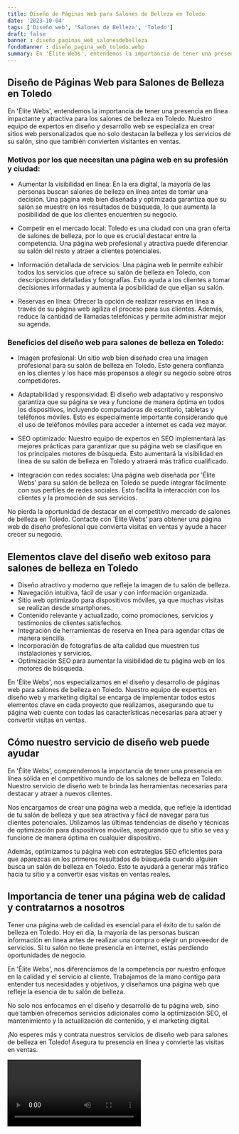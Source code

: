 ```yaml
---
title: Diseño de Páginas Web para Salones de Belleza en Toledo
date: '2023-10-04'
tags: ['Diseño web', 'Salones de Belleza', 'Toledo']
draft: false
banner : diseño_paginas_web_salonesdebelleza
fondoBanner : diseño_pagina_web_toledo.webp
summary: En 'Élite Webs', entendemos la importancia de tener una presencia en línea impactante y atractiva para los salones de belleza en Toledo. Nuestro equipo de expertos en diseño y desarrollo web se especializa en crear sitios web personalizados que no solo destacan la belleza y los servicios de su salón, sino que también convierten visitantes en ventas.
---
```


## Diseño de Páginas Web para Salones de Belleza en Toledo

En 'Élite Webs', entendemos la importancia de tener una presencia en línea impactante y atractiva para los salones de belleza en Toledo. Nuestro equipo de expertos en diseño y desarrollo web se especializa en crear sitios web personalizados que no solo destacan la belleza y los servicios de su salón, sino que también convierten visitantes en ventas.

### Motivos por los que necesitan una página web en su profesión y ciudad:
- Aumentar la visibilidad en línea: En la era digital, la mayoría de las personas buscan salones de belleza en línea antes de tomar una decisión. Una página web bien diseñada y optimizada garantiza que su salón se muestre en los resultados de búsqueda, lo que aumenta la posibilidad de que los clientes encuentren su negocio.

- Competir en el mercado local: Toledo es una ciudad con una gran oferta de salones de belleza, por lo que es crucial destacar entre la competencia. Una página web profesional y atractiva puede diferenciar su salón del resto y atraer a clientes potenciales.

- Información detallada de servicios: Una página web le permite exhibir todos los servicios que ofrece su salón de belleza en Toledo, con descripciones detalladas y fotografías. Esto ayuda a los clientes a tomar decisiones informadas y aumenta la posibilidad de que elijan su salón.

- Reservas en línea: Ofrecer la opción de realizar reservas en línea a través de su página web agiliza el proceso para sus clientes. Además, reduce la cantidad de llamadas telefónicas y permite administrar mejor su agenda.

### Beneficios del diseño web para salones de belleza en Toledo:
- Imagen profesional: Un sitio web bien diseñado crea una imagen profesional para su salón de belleza en Toledo. Esto genera confianza en los clientes y los hace más propensos a elegir su negocio sobre otros competidores.

- Adaptabilidad y responsividad: El diseño web adaptativo y responsivo garantiza que su página se vea y funcione de manera óptima en todos los dispositivos, incluyendo computadoras de escritorio, tabletas y teléfonos móviles. Esto es especialmente importante considerando que el uso de teléfonos móviles para acceder a internet es cada vez mayor.

- SEO optimizado: Nuestro equipo de expertos en SEO implementará las mejores prácticas para garantizar que su página web se clasifique en los principales motores de búsqueda. Esto aumentará la visibilidad en línea de su salón de belleza en Toledo y atraerá más tráfico cualificado.

- Integración con redes sociales: Una página web diseñada por 'Élite Webs' para su salón de belleza en Toledo se puede integrar fácilmente con sus perfiles de redes sociales. Esto facilita la interacción con los clientes y la promoción de sus servicios.

No pierda la oportunidad de destacar en el competitivo mercado de salones de belleza en Toledo. Contacte con 'Élite Webs' para obtener una página web de diseño profesional que convierta visitas en ventas y ayude a hacer crecer su negocio.

<GifSeo />

<Cta />

## Elementos clave del diseño web exitoso para salones de belleza en Toledo

- Diseño atractivo y moderno que refleje la imagen de tu salón de belleza.
- Navegación intuitiva, fácil de usar y con información organizada.
- Sitio web optimizado para dispositivos móviles, ya que muchas visitas se realizan desde smartphones.
- Contenido relevante y actualizado, como promociones, servicios y testimonios de clientes satisfechos.
- Integración de herramientas de reserva en línea para agendar citas de manera sencilla.
- Incorporación de fotografías de alta calidad que muestren tus instalaciones y servicios.
- Optimización SEO para aumentar la visibilidad de tu página web en los motores de búsqueda.

En 'Élite Webs', nos especializamos en el diseño y desarrollo de páginas web para salones de belleza en Toledo. Nuestro equipo de expertos en diseño web y marketing digital se encarga de implementar todos estos elementos clave en cada proyecto que realizamos, asegurando que tu página web cuente con todas las características necesarias para atraer y convertir visitas en ventas.

## Cómo nuestro servicio de diseño web puede ayudar

En 'Élite Webs', comprendemos la importancia de tener una presencia en línea sólida en el competitivo mundo de los salones de belleza en Toledo. Nuestro servicio de diseño web te brinda las herramientas necesarias para destacar y atraer a nuevos clientes.

Nos encargamos de crear una página web a medida, que refleje la identidad de tu salón de belleza y que sea atractiva y fácil de navegar para tus clientes potenciales. Utilizamos las últimas tendencias de diseño y técnicas de optimización para dispositivos móviles, asegurando que tu sitio se vea y funcione de manera óptima en cualquier dispositivo.

Además, optimizamos tu página web con estrategias SEO eficientes para que aparezcas en los primeros resultados de búsqueda cuando alguien busca un salón de belleza en Toledo. Esto te ayudará a generar más tráfico hacia tu sitio y a convertir esas visitas en ventas reales.

## Importancia de tener una página web de calidad y contratarnos a nosotros

Tener una página web de calidad es esencial para el éxito de tu salón de belleza en Toledo. Hoy en día, la mayoría de las personas buscan información en línea antes de realizar una compra o elegir un proveedor de servicios. Si tu salón no tiene presencia en internet, estás perdiendo oportunidades de negocio.

En 'Élite Webs', nos diferenciamos de la competencia por nuestro enfoque en la calidad y el servicio al cliente. Trabajamos de la mano contigo para entender tus necesidades y objetivos, y diseñamos una página web que refleje la esencia de tu salón de belleza.

No solo nos enfocamos en el diseño y desarrollo de tu página web, sino que también ofrecemos servicios adicionales como la optimización SEO, el mantenimiento y la actualización de contenido, y el marketing digital.

¡No esperes más y contrata nuestros servicios de diseño web para salones de belleza en Toledo! Asegura tu presencia en línea y convierte las visitas en ventas.

<Video />

<CtaBot job='Salones de Belleza' city='Toledo'/>

<Gmaps query='Toledo+españa+maps' />